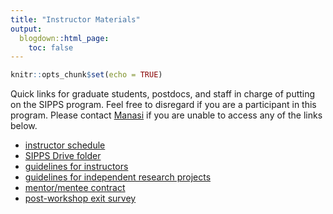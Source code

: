 ```yaml
---
title: "Instructor Materials"
output:
  blogdown::html_page:
    toc: false
---
```


```r
knitr::opts_chunk$set(echo = TRUE)
```

Quick links for graduate students, postdocs, and staff in charge of putting on the SIPPS program. Feel free to disregard if you are a participant in this program. Please contact [Manasi](mailto:mj2873@columbia.edu){target="_blank"} if you are unable to access any of the links below.
<p>
<ul>
<li>[instructor schedule](https://docs.google.com/spreadsheets/d/1ETqHH0ff_XfNG77VzitdDXqOJChBQ_qqAythKZWD91I/edit?usp=sharing){target="_blank"}
<li>[SIPPS Drive folder](https://drive.google.com/drive/u/0/folders/1rdOMgNTsogDdWWAof80Vo29T_SVGyuuC){target="_blank"}
<li>[guidelines for instructors](https://docs.google.com/document/d/1qJdWDa4yzlP77tm8eXbY-Llkpv7XMbQhZGtvwOvXGG0/edit){target="_blank"}
<li>[guidelines for independent research projects](https://docs.google.com/document/d/1YATk5_IB_FUBIa3yCGtotxsDu9gG1_zCgEs4opftIU4/edit){target="_blank"}
<li>[mentor/mentee contract](https://docs.google.com/document/d/1k9AcAM3Lk-OXyxVtloMUHQkFbNsBgLe-4WPALZYe7iE/edit){target="_blank"}
<li>[post-workshop exit survey](https://forms.gle/6DX7CuLtjew1UTEg6){target="_blank"}
</ul>
<br>